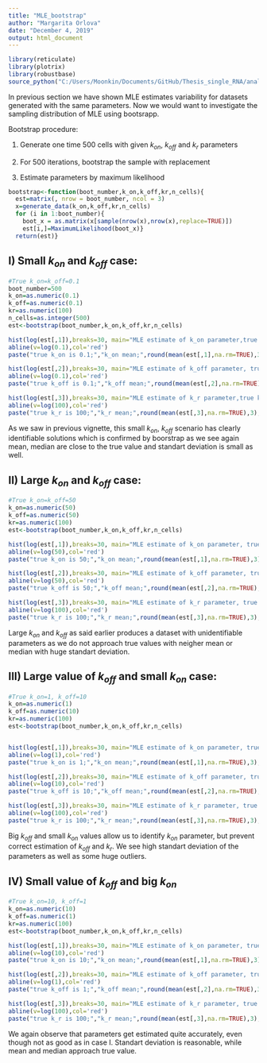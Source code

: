 ---
title: "MLE_bootstrap"
author: "Margarita Orlova"
date: "December 4, 2019"
output: html_document
---


```{r, echo=FALSE}
library(reticulate)
library(plotrix)
library(robustbase)
source_python("C:/Users/Moonkin/Documents/GitHub/Thesis_single_RNA/analysis/MLE.py")
```

In previous section we have shown  MLE estimates variability for datasets generated with the same parameters. Now we would want to investigate the sampling distribution of MLE using bootsrapp. 

Bootstrap procedure:

1) Generate one time 500 cells with given $k_{on}$, $k_{off}$ and $k_r$ parameters

2) For 500 iterations, bootstrap the sample with replacement

3) Estimate parameters by maximum likelihood

```{r}
bootstrap<-function(boot_number,k_on,k_off,kr,n_cells){
  est=matrix(, nrow = boot_number, ncol = 3)
  x=generate_data(k_on,k_off,kr,n_cells)
  for (i in 1:boot_number){
    boot_x = as.matrix(x[sample(nrow(x),nrow(x),replace=TRUE)])
    est[i,]=MaximumLikelihood(boot_x)}
  return(est)}
```

## I) Small $k_{on}$ and $k_{off}$ case:

```{r}
#True k_on=k_off=0.1
boot_number=500
k_on=as.numeric(0.1)
k_off=as.numeric(0.1)
kr=as.numeric(100)
n_cells=as.integer(500)
est<-bootstrap(boot_number,k_on,k_off,kr,n_cells)

hist(log(est[,1]),breaks=30, main="MLE estimate of k_on parameter,true k_on=0.1")
abline(v=log(0.1),col='red')
paste("true k_on is 0.1;","k_on mean;",round(mean(est[,1],na.rm=TRUE),3),"k_on median", round(median(est[,1],na.rm=TRUE),3),"k_on st.deviation",round(sqrt(var(est[,1],na.rm=TRUE)),3))

hist(log(est[,2]),breaks=30, main="MLE estimate of k_off parameter, true k_off=0.1")
abline(v=log(0.1),col='red')
paste("true k_off is 0.1;","k_off mean;",round(mean(est[,2],na.rm=TRUE),3),"k_off median", round(median(est[,2],na.rm=TRUE),3),"k_off st.deviation",round(sqrt(var(est[,2],na.rm=TRUE)),3))

hist(log(est[,3]),breaks=30, main="MLE estimate of k_r parameter,true k_r=100")
abline(v=log(100),col='red')
paste("true k_r is 100;","k_r mean;",round(mean(est[,3],na.rm=TRUE),3),"k_r median", round(median(est[,3],na.rm=TRUE),3),"k_r st.deviation",round(sqrt(var(est[,3],na.rm=TRUE)),3))
```

As we saw in previous vignette, this small $k_{on}$, $k_{off}$ scenario has clearly identifiable solutions which is confirmed by boorstrap as we see again mean, median are close to the true value and standart deviation is small as well.

## II) Large $k_{on}$ and $k_{off}$ case: 

```{r, echo=FALSE}
#True k_on=k_off=50
k_on=as.numeric(50)
k_off=as.numeric(50)
kr=as.numeric(100)
est<-bootstrap(boot_number,k_on,k_off,kr,n_cells)

hist(log(est[,1]),breaks=30, main="MLE estimate of k_on parameter, true k_on=50")
abline(v=log(50),col='red')
paste("true k_on is 50;","k_on mean;",round(mean(est[,1],na.rm=TRUE),3),"k_on median", round(median(est[,1],na.rm=TRUE),3),"k_on st.deviation",round(sqrt(var(est[,1],na.rm=TRUE)),3))

hist(log(est[,2]),breaks=30, main="MLE estimate of k_off parameter, true k_off=50")
abline(v=log(50),col='red')
paste("true k_off is 50;","k_off mean;",round(mean(est[,2],na.rm=TRUE),3),"k_off median", round(median(est[,2],na.rm=TRUE),3),"k_off st.deviation",round(sqrt(var(est[,2],na.rm=TRUE)),3))

hist(log(est[,3]),breaks=30, main="MLE estimate of k_r parameter, true k_r=100")
abline(v=log(100),col='red')
paste("true k_r is 100;","k_r mean;",round(mean(est[,3],na.rm=TRUE),3),"k_r median", round(median(est[,3],na.rm=TRUE),3),"k_r st.deviation",round(sqrt(var(est[,3],na.rm=TRUE)),3))
```

Large $k_{on}$ and $k_{off}$ as said earlier produces a dataset with unidentifiable parameters as we do not approach true values with neigher mean or median with huge standart deviation.

## III) Large value of $k_{off}$ and small $k_{on}$ case:

```{r, echo=FALSE}
#True k_on=1, k_off=10
k_on=as.numeric(1)
k_off=as.numeric(10)
kr=as.numeric(100)
est<-bootstrap(boot_number,k_on,k_off,kr,n_cells)


hist(log(est[,1]),breaks=30, main="MLE estimate of k_on parameter, true k_on=1")
abline(v=log(1),col='red')
paste("true k_on is 1;","k_on mean;",round(mean(est[,1],na.rm=TRUE),3),"k_on median", round(median(est[,1],na.rm=TRUE),3),"k_on st.deviation",round(sqrt(var(est[,1],na.rm=TRUE)),3))

hist(log(est[,2]),breaks=30, main="MLE estimate of k_off parameter, true k_off=10")
abline(v=log(10),col='red')
paste("true k_off is 10;","k_off mean;",round(mean(est[,2],na.rm=TRUE),3),"k_off median", round(median(est[,2],na.rm=TRUE),3),"k_off st.deviation",round(sqrt(var(est[,2],na.rm=TRUE)),3))

hist(log(est[,3]),breaks=30, main="MLE estimate of k_r parameter, true k_r=100")
abline(v=log(100),col='red')
paste("true k_r is 100;","k_r mean;",round(mean(est[,3],na.rm=TRUE),3),"k_r median", round(median(est[,3],na.rm=TRUE),3),"k_r st.deviation",round(sqrt(var(est[,3],na.rm=TRUE)),3))
```

Big $k_{off}$ and small $k_{on}$ values allow us to identify $k_{on}$ parameter, but prevent correct estimation of $k_{off}$ and $k_{r}$. We see high standart deviation of the parameters as well as some huge outliers.

## IV) Small value of $k_{off}$ and big $k_{on}$

```{r,echo=FALSE}
#True k_on=10, k_off=1
k_on=as.numeric(10)
k_off=as.numeric(1)
kr=as.numeric(100)
est<-bootstrap(boot_number,k_on,k_off,kr,n_cells)

hist(log(est[,1]),breaks=30, main="MLE estimate of k_on parameter, true k_on=10")
abline(v=log(10),col='red')
paste("true k_on is 10;","k_on mean;",round(mean(est[,1],na.rm=TRUE),3),"k_on median", round(median(est[,1],na.rm=TRUE),3),"k_on st.deviation",round(sqrt(var(est[,1],na.rm=TRUE)),3))

hist(log(est[,2]),breaks=30, main="MLE estimate of k_off parameter, true k_off=1")
abline(v=log(1),col='red')
paste("true k_off is 1;","k_off mean;",round(mean(est[,2],na.rm=TRUE),3),"k_off median", round(median(est[,2],na.rm=TRUE),3),"k_off st.deviation",round(sqrt(var(est[,2],na.rm=TRUE)),3))

hist(log(est[,3]),breaks=30, main="MLE estimate of k_r parameter, true k_r=100")
abline(v=log(100),col='red')
paste("true k_r is 100;","k_r mean;",round(mean(est[,3],na.rm=TRUE),3),"k_r median", round(median(est[,3],na.rm=TRUE),3),"k_r st.deviation",round(sqrt(var(est[,3],na.rm=TRUE)),3))
```

We again observe that parameters get estimated quite accurately, even though not as good as in case I. Standart deviation is reasonable, while mean and median approach true value.

